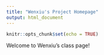 ```yaml
---
title: "Wenxiu's Project Homepage"
output: html_document
---
```


```r
knitr::opts_chunk$set(echo = TRUE)
```

Welcome to Wenxiu's class page!